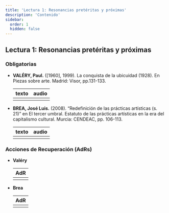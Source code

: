 ```yaml
---
title: 'Lectura 1: Resonancias pretéritas y próximas'
description: 'Contenido'
sidebar:
  order: 1
  hidden: false
---
```



## Lectura 1: Resonancias pretéritas y próximas

### Obligatorias

- **VALÉRY, Paul.** ([1960], 1999). La conquista de la ubicuidad (1928). En Piezas sobre arte. Madrid: Visor, pp.131-133.

  | texto | audio |
  | :---: | :---: |
  | [<Icon name="open-book" color="#007481" size="2rem" />](/lectura-1/texto1.pdf) | [<Icon name="seti:audio" color="#007481" size="2rem" />](/lectura-1/audiotexto1.mp4) |

- **BREA, José Luis.** (2008). “Redefinición de las prácticas artísticas (s. 21)” en El tercer umbral. Estatuto de las prácticas artísticas en la era del capitalismo cultural. Murcia: CENDEAC, pp. 106-113.

  | texto | audio |
  | :---: | :---: |
  | [<Icon name="open-book" color="#007481" size="2rem" />](/lectura-1/texto2.pdf) | [<Icon name="seti:audio" color="#007481" size="2rem" />](/lectura-1/audiotexto2.mp3) |

### Acciones de Recuperación (AdRs)

- **Valéry**

  | AdR |
  | :-: |
  | [<Icon name="seti:audio" color="#007481" size="2rem" />](/lectura-1/adr1.mp4) |

- **Brea**

  | AdR |
  | :-: |
  | [<Icon name="seti:audio" color="#007481" size="2rem" />](/lectura-1/adr2.mp4) |

